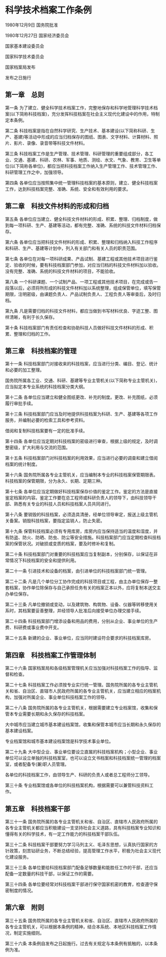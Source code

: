 # 科学技术档案工作条例

1980年12月9日 国务院批准

1980年12月27日 国家经济委员会

国家基本建设委员会

国家科学技术委员会

国家档案局发布

发布之日施行

  

## 第一章　总则

第一条 为了建立、健全科学技术档案工作，完整地保存和科学地管理科学技术档案(以下简称科技档案)，充分发挥科技档案在社会主义现代化建设中的作用，特制定本条例。

第二条 科技档案是指在自然科学研究、生产技术、基本建设(以下简称科研、生产、基建)等活动中形成的应当归档保存的图纸、图表、文字材料、计算材料、照片、影片、录像、录音带等科技文件材料。

第三条 科技档案工作是生产管理、技术管理、科研管理的重要组成部分，各工业、交通、基建、科研、农林、军事、地质、测绘、水文、气象、教育、卫生等单位(以下简称各单位)，都应当把科技档案工作纳入生产管理工作、技术管理工作、科研管理工作之中，加强领导。

第四条 各单位应当按照集中统一管理科技档案的基本原则，建立、健全科技档案工作，达到科技档案完整、准确、系统、安全和有效利用的要求。

## 第二章　科技文件材料的形成和归档

第五条 各单位应当建立、健全科技文件材料的形成、积累、整理、归档制度，做到每一项科研、生产、基建等活动，都有完整、准确、系统的科技文件材料归档保存。

第六条 各单位应当把科技文件材料的形成、积累、整理和归档纳入科技工作程序和科研、生产、基建等计划中，列入有关部门和有关人员的职责范围。

第七条 各单位在对每一项科研成果、产品试制、基建工程或其他技术项目进行鉴定、验收的时候，要有科技档案部门参加，对应当归档的科技文件材料加以验收。没有完整、准确、系统的科技文件材料的项目，不能验收。

第八条 一个科研课题、一个试制产品、一项工程或其他技术项目，在完成或告一段落以后，必须将所形成的科技文件材料加以系统整理，组成保管单位，填写保管期限，注明密级，由课题负责人、产品试制负责人、工程负责人等审查后，及时归档。

第九条 凡是需要归档的科技文件材料，都应当做到书写材料优良、字迹工整、图样清晰，有利于长久保存。

第十条 科技档案部门有责任检查和协助科技人员做好科技文件材料的形成、积累、整理和归档的工作。

## 第三章　科技档案的管理

第十一条 科技档案部门对接收来的科技档案，应当进行分类、编目、登记、统计和必要的加工整理。

国务院所属各工业、交通、科研、基建等专业主管机关(以下简称专业主管机关)，应当拟定本专业系统的科技档案分类大纲。

第十二条 各单位应当建立和健全图纸更改、补充的制度。更改、补充图纸，必须履行审批手续。

第十三条 科技档案部门应当及时地提供科技档案为科研、生产、基建等各项工作服务，并编制必要的检索工具和参考资料。

借阅和复制科技档案要有一定的批准手续。

第十四条 各单位应当定期对科技档案的密级进行审查，根据上级的规定，及时调整密级，扩大利用与交流的范围。

第十五条 科技档案部门对科技档案的利用效果，应当进行必要的调查和建立借阅档案的统计制度。

第十六条 国务院所属各专业主管机关，应当编制本专业的科技档案保管期限表。科技档案的保管期限，分为永久、长期、定期三种。

第十七条 各单位应当定期做好科技档案保存价值的鉴定工作。鉴定的方法是直接鉴定档案的内容。鉴定工作要在总工程师或科研负责人的领导下，由科技领导干部、熟悉有关专业的科技人员和科技档案人员共同进行。

第十八条 要销毁的科技档案，必须造具清册，经单位领导审定，报送上级主管机关备案。销毁科技档案，要指定监销人，防止失密。

第十九条 保管科技档案必须有专用库房，库房内应当保持适当的温度和湿度，并有防盗、防火、防晒、防虫、防尘等安全措施。科技档案部门应当定期检查科技档案的保管状况。对破损或变质的档案，要及时修补和复制。

第二十条 科技档案部门对重要的科技档案应当复制副本，分别保存，以保证在非常情况下科技档案的安全和提供利用。

第二十一条 引进技术和设备的档案，由引进单位的科技档案部门统一管理。

第二十二条 凡是几个单位分工协作完成的科技项目或工程，由主办单位保存一整套档案，协作单位除保存与自己承担任务有关的档案正本以外，应将复制本送交主办单位保存。

第二十三条 凡单位撤销或变动，以及建筑物、构筑物、设备、仪器等转移使用关系时，其档案要妥善整理，并经领导人批准后向接受单位办理交接手续。

第二十四条 科技档案部门增添设备和用品的费用，分别从企业、事业单位的生产费、科研费或事业费中开支。

第二十五条 新建的企业、事业单位，应当同时建设符合要求的科技档案库房。

## 第四章　科技档案工作管理体制

第二十六条 国家档案局和各级档案管理机关应当加强对科技档案工作的指导、监督和检查。

第二十七条 科技档案工作必须按专业实行统一管理。国务院所属的各专业主管机关和省、自治区、直辖市人民政府所属的各专业主管机关，应当建立相应的档案机构，加强对所属企业、事业单位科技档案工作的领导。

第二十八条 国务院所属的各专业主管机关，根据需要建立专业档案馆，收集和保管本专业需要长期和永久保存的科技档案。

大中城市应当建立城市基本建设档案馆，收集和保管本城市应当长期和永久保存的基本建设档案。

专业档案馆和城市基本建设档案馆是科学技术事业单位。

第二十九条 大中型企业、事业单位要设立直属的科技档案机构；小型企业、事业单位可以设立单独的科技档案室，也可以设立文书档案和科技档案统一管理的档案室，或者配备专(兼)职人员管理。

各单位的科技档案工作，由领导生产、科研的负责人或者总工程师分工领导。

第三十条 专业档案馆或各单位的科技档案机构，根据需要可以兼管科技资料工作。

## 第五章　科技档案干部

第三十一条 国务院所属的各专业主管机关和省、自治区、直辖市人民政府所属的各专业主管机关都应当积极建设一支坚持社会主义道路，具有科技档案专业知识和懂得有关的科学技术，有一定工作能力的科技档案干部队伍。

第三十二条 科技档案干部要努力学习马列主义、毛泽东思想，认真执行国家的方针政策，刻苦钻研业务，不断总结经验，提高管理工作水平，积极为社会主义现代化建设服务。

第三十三条 各单位要给科技档案部门配备足够数量和能胜任工作的干部，还应当配备一定数量的科技干部，以保证工作的需要。

第三十四条 各单位要经常对科技档案干部进行保守国家机密的教育，检查遵守保密制度的情况。

## 第六章　附则

第三十五条 国务院所属的各专业主管机关和省、自治区、直辖市人民政府所属的各专业主管机关，可以根据本条例的精神，结合本系统、本地区科技档案工作情况，制定实施细则。

第三十六条 本条例自发布之日起施行。过去有关规定与本条例有抵触的，以本条例为准。
